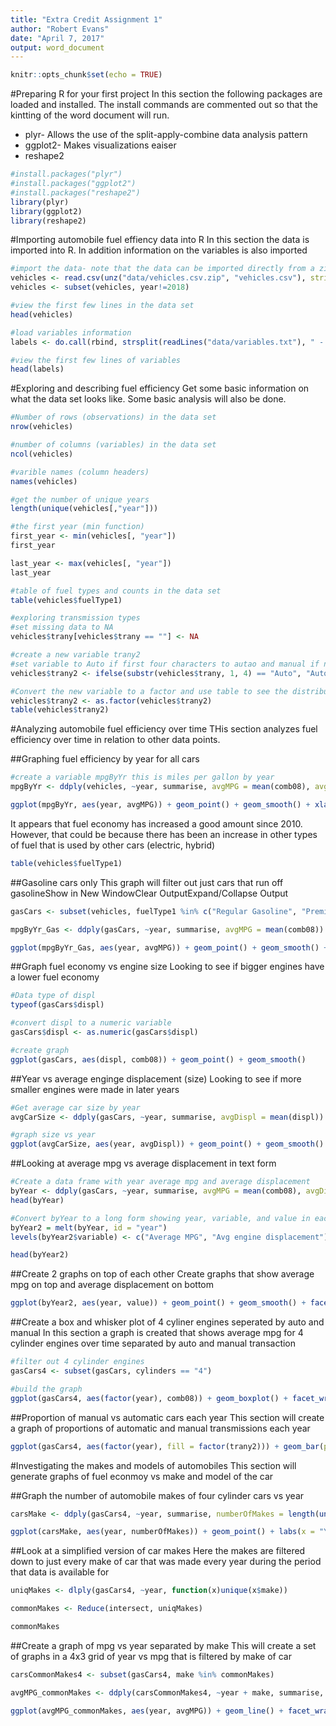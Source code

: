 ---
title: "Extra Credit Assignment 1"
author: "Robert Evans"
date: "April 7, 2017"
output: word_document
---

```{r setup, include=FALSE}
knitr::opts_chunk$set(echo = TRUE)
```

#Preparing R for your first project
In this section the following packages are loaded and installed. The install commands are commented out so that the kintting of the word document will run.

* plyr- Allows the use of the split-apply-combine data analysis pattern
* ggplot2- Makes visualizations eaiser
* reshape2
```{r}
#install.packages("plyr")
#install.packages("ggplot2")
#install.packages("reshape2")
library(plyr)
library(ggplot2)
library(reshape2)
```

#Importing automobile fuel effiency data into R
In this section the data is imported into R. In addition information on the variables is also imported
```{r}
#import the data- note that the data can be imported directly from a zip file if the file name is known
vehicles <- read.csv(unz("data/vehicles.csv.zip", "vehicles.csv"), stringsAsFactors = F)
vehicles <- subset(vehicles, year!=2018)

#view the first few lines in the data set
head(vehicles)

#load variables information
labels <- do.call(rbind, strsplit(readLines("data/variables.txt"), " - "))

#view the first few lines of variables
head(labels)
```

#Exploring and describing fuel efficiency
Get some basic information on what the data set looks like. Some basic analysis will also be done.
```{r}
#Number of rows (observations) in the data set
nrow(vehicles)

#number of columns (variables) in the data set
ncol(vehicles)

#varible names (column headers)
names(vehicles)

#get the number of unique years
length(unique(vehicles[,"year"]))

#the first year (min function)
first_year <- min(vehicles[, "year"])
first_year

last_year <- max(vehicles[, "year"])
last_year

#table of fuel types and counts in the data set
table(vehicles$fuelType1)

#exploring transmission types
#set missing data to NA
vehicles$trany[vehicles$trany == ""] <- NA

#create a new variable trany2
#set variable to Auto if first four characters to autao and manual if not
vehicles$trany2 <- ifelse(substr(vehicles$trany, 1, 4) == "Auto", "Auto", "Manual")

#Convert the new variable to a factor and use table to see the distribution of values
vehicles$trany2 <- as.factor(vehicles$trany2)
table(vehicles$trany2)
```

#Analyzing automobile fuel efficiency over time
THis section analyzes fuel efficiency over time in relation to other data points.

##Graphing fuel efficiency by year for all cars
```{r}
#create a variable mpgByYr this is miles per gallon by year
mpgByYr <- ddply(vehicles, ~year, summarise, avgMPG = mean(comb08), avgHghy = mean(highway08), avgCity = mean(city08))

ggplot(mpgByYr, aes(year, avgMPG)) + geom_point() + geom_smooth() + xlab("Year") + ylab("Average MPG") + ggtitle("All cars")
```

It appears that fuel economy has increased a good amount since 2010. However, that could be because there has been an increase in other types of fuel that is used by other cars (electric, hybrid)
```{r}
table(vehicles$fuelType1)
```

##Gasoline cars only
This graph will filter out just cars that run off gasolineShow in New WindowClear OutputExpand/Collapse Output
```{r}
gasCars <- subset(vehicles, fuelType1 %in% c("Regular Gasoline", "Premium Gasoline", "Midgrade Gasoline") & fuelType2 == "" & atvType != "Hybrid")

mpgByYr_Gas <- ddply(gasCars, ~year, summarise, avgMPG = mean(comb08))

ggplot(mpgByYr_Gas, aes(year, avgMPG)) + geom_point() + geom_smooth() + xlab("Year") + ylab("Average MPG") + ggtitle("Gasoline cars")
```

##Graph fuel economy vs engine size
Looking to see if bigger engines have a lower fuel economy
```{r}
#Data type of displ
typeof(gasCars$displ)

#convert displ to a numeric variable
gasCars$displ <- as.numeric(gasCars$displ)

#create graph
ggplot(gasCars, aes(displ, comb08)) + geom_point() + geom_smooth()
```

##Year vs average enginge displacement (size)
Looking to see if more smaller engines were made in later years
```{r}
#Get average car size by year
avgCarSize <- ddply(gasCars, ~year, summarise, avgDispl = mean(displ))

#graph size vs year
ggplot(avgCarSize, aes(year, avgDispl)) + geom_point() + geom_smooth() + xlab("Year") + ylab("Average engine displacement (l)")
```

##Looking at average mpg vs average displacement in text form
```{r}
#Create a data frame with year average mpg and average displacement
byYear <- ddply(gasCars, ~year, summarise, avgMPG = mean(comb08), avgDispl = mean(displ))
head(byYear)

#Convert byYear to a long form showing year, variable, and value in each row
byYear2 = melt(byYear, id = "year")
levels(byYear2$variable) <- c("Average MPG", "Avg engine displacement")

head(byYear2)
```

##Create 2 graphs on top of each other
Create graphs that show average mpg on top and average displacement on bottom
```{r}
ggplot(byYear2, aes(year, value)) + geom_point() + geom_smooth() + facet_wrap(~variable, ncol = 1, scales = "free_y") + xlab("Year") + ylab("")
```

##Create a box and whisker plot of 4 cyliner engines seperated by auto and manual
In this section a graph is created that shows average mpg for 4 cylinder engines over time separated by auto and manual transaction
```{r}
#filter out 4 cylinder engines
gasCars4 <- subset(gasCars, cylinders == "4")

#build the graph
ggplot(gasCars4, aes(factor(year), comb08)) + geom_boxplot() + facet_wrap(~trany2, ncol = 1) + theme(axis.text.x = element_text(angle = 45)) + labs(x = "Year", y = "MPG")
```

##Proportion of manual vs automatic cars each year
This section will create a graph of proportions of automatic and manual transmissions each year
```{r}
ggplot(gasCars4, aes(factor(year), fill = factor(trany2))) + geom_bar(position = "fill") + labs(x = "Year", y = "Proprotion of cars", fill = "Transmission") + theme(axis.text.x = element_text(angle = 45)) + geom_hline(yintercept = 0.5, linetype = 2)
```

#Investigating the makes and models of automobiles
This section will generate graphs of fuel econmoy vs make and model of the car

##Graph the number of automobile makes of four cylinder cars vs year
```{r}
carsMake <- ddply(gasCars4, ~year, summarise, numberOfMakes = length(unique(make)))

ggplot(carsMake, aes(year, numberOfMakes)) + geom_point() + labs(x = "Year", y = "Number of available makes") + ggtitle("Four cylinder cars")
```

##Look at a simplified version of car makes
Here the makes are filtered down to just every make of car that was made every year during the period that data is available for
```{r}
uniqMakes <- dlply(gasCars4, ~year, function(x)unique(x$make))

commonMakes <- Reduce(intersect, uniqMakes)

commonMakes
```

##Create a graph of mpg vs year separated by make
This will create a set of graphs in a 4x3 grid of year vs mpg that is filtered by make of car
```{r}
carsCommonMakes4 <- subset(gasCars4, make %in% commonMakes)

avgMPG_commonMakes <- ddply(carsCommonMakes4, ~year + make, summarise, avgMPG = mean(comb08))

ggplot(avgMPG_commonMakes, aes(year, avgMPG)) + geom_line() + facet_wrap(~make, nrow = 3)
```

